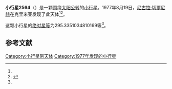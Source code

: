 {{Infobox planet
| bgcolour = #FFFFC0
| name = 2564 Kayala
| symbol = 
| image = 
| caption = 
| discovery = yes
| discovery_ref = 
| discoverer = [[尼古拉·切爾尼赫|尼古拉·切爾尼赫]]
| discovery_site = [[克里米亚|克里米亚]] 
| discovered = 1977年8月19日
| designations = yes
| mp_name = 
| named_after = 
| alt_names = 1977 QX/ 1942 DG / 1949 HL / 1950 PJ / 1954 XB / 1979 FF2 / 1979 FO2
| mp_category = [[主带小行星|主带小行星]]
| orbit_ref = <ref name="a">[http://ssd.jpl.nasa.gov/sbdb.cgi?sstr=2564 2564 Kayala] {{Wayback|url=http://ssd.jpl.nasa.gov/sbdb.cgi?sstr=2564 |date=20210815211258 }}，小行星數據庫瀏覽器（JPL Small-Body Database Browser）－[[美国国家航空航天局|美国国家航空航天局]]喷气推进实验室</ref>
| epoch = 2456400.5 (2013年4月18日更新)
| aphelion = {{convert|2.480910642864496|AU|km|3|abbr=on|lk=out}}
| perihelion = {{convert|1.994111403557659|AU|km|3|abbr=on}}
| semimajor = {{convert|2.237511023211078|AU|km|3|abbr=on}}
| eccentricity = 0.108781417
| period = 1222.492497 [[日|日]]<br />3.35[[儒略年|儒略年]]
| avg_speed = 
| inclination = 1.961874732630705
| asc_node = 153.5312145772052
| mean_anomaly = 
| arg_peri = 295.3351034810169
| satellites = 
| physical_characteristics = yes
| dimensions = 
| mass = 
| density = 
| surface_grav = 
| escape_velocity = 
| sidereal_day = 
| axial_tilt = 
| pole_ecliptic_lat = 
| pole_ecliptic_lon = 
| albedo = 
| temperatures= 
| temp_name1 = 
| mean_temp_1 = 
| max_temp_1 = 
| temp_name2 = 
| max_temp_2 = 
| spectral_type = 
| abs_magnitude = 295.3351034810169
}}

'''小行星2564'''（{{lang-en|2564 Kayala}}）是一颗围绕[[太阳|太阳]][[公转|公转]]的[[小行星|小行星]]。1977年8月19日，[[尼古拉·切爾尼赫|尼古拉·切爾尼赫]]在克里米亚发现了此天体<ref name="a" /><ref>{{cite news|title=小行星列表|url=http://cfa-www.harvard.edu/iau/lists/NumberedMPs.txt|accessdate=2013-07-08|newspaper=哈佛大学|archive-date=2008-05-17|archive-url=https://web.archive.org/web/20080517010638/http://cfa-www.harvard.edu/iau/lists/NumberedMPs.txt|dead-url=no}}</ref>。

这颗小行星的[[绝对星等|绝对星等]]为295.3351034810169等<ref name="a" />。

==参考文献==
{{reflist}}
{{Minor Planet Number|[[小行星2563|小行星2563]]|[[小行星2565|小行星2565]]}}

{{小天体}}

[[Category:小行星带天体|Category:小行星带天体]]
[[Category:1977年发现的小行星|Category:1977年发现的小行星]]

{{asteroid-stub}}